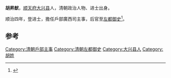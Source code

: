 '''胡昇猷'''，[[顺天府|顺天府]][[大兴县_(金朝)|大兴县]]人，清朝政治人物、进士出身。

顺治四年，登进士，擔任戶部廣西司主事，后官至[[左都御史|左都御史]]<ref>{{cite news|author=陈泽希|title=清代北京汉人进士考（|url=http://szb.bjedu.cn/jysh/2010-10-15/879.html|accessdate=2013-08-25|newspaper=京教纵横|deadurl=yes|archiveurl=https://web.archive.org/web/20130921053444/http://szb.bjedu.cn/jysh/2010-10-15/879.html|archivedate=2013-09-21}}</ref>。

==参考==
{{Reflist}}
{{清朝官员小作品}}
{{順治四年丁亥科殿試金榜}}
[[Category:清朝戶部主事|Category:清朝戶部主事]]
[[Category:清朝左都御史|Category:清朝左都御史]]
[[Category:大兴县人|Category:大兴县人]]
[[Category:胡姓|Category:胡姓]]